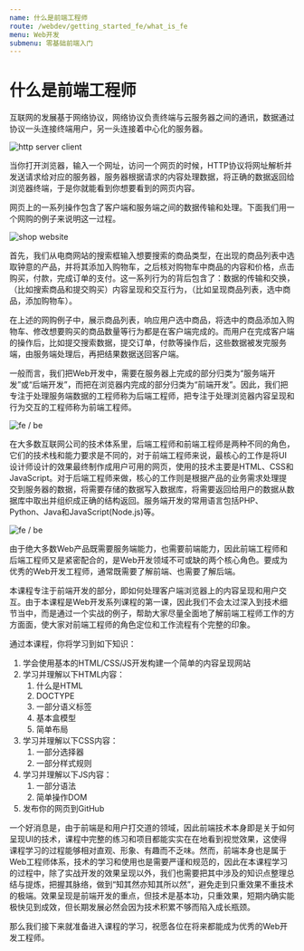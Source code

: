 ```yaml
---
name: 什么是前端工程师
route: /webdev/getting_started_fe/what_is_fe
menu: Web开发
submenu: 零基础前端入门
---
```


# 什么是前端工程师

互联网的发展基于网络协议，网络协议负责终端与云服务器之间的通讯，数据通过协议一头连接终端用户，另一头连接着中心化的服务器。

![http server client](public/http-server-client.jpg)

当你打开浏览器，输入一个网址，访问一个网页的时候，HTTP协议将网址解析并发送请求给对应的服务器，服务器根据请求的内容处理数据，将正确的数据返回给浏览器终端，于是你就能看到你想要看到的网页内容。

网页上的一系列操作包含了客户端和服务端之间的数据传输和处理。下面我们用一个网购的例子来说明这一过程。

![shop website](public/shop-website.jpg)

首先，我们从电商网站的搜索框输入想要搜索的商品类型，在出现的商品列表中选取钟意的产品，并将其添加入购物车，之后核对购物车中商品的内容和价格，点击购买，付款，完成订单的支付。这一系列行为的背后包含了：数据的传输和交换，（比如搜索商品和提交购买）内容呈现和交互行为，（比如呈现商品列表，选中商品，添加购物车）。

在上述的网购例子中，展示商品列表，响应用户选中商品，将选中的商品添加入购物车、修改想要购买的商品数量等行为都是在客户端完成的。而用户在完成客户端的操作后，比如提交搜索数据，提交订单，付款等操作后，这些数据被发完服务端，由服务端处理后，再把结果数据送回客户端。

一般而言，我们把Web开发中，需要在服务器上完成的部分归类为“服务端开发”或“后端开发”，而把在浏览器内完成的部分归类为“前端开发”。因此，我们把专注于处理服务端数据的工程师称为后端工程师，把专注于处理浏览器内容呈现和行为交互的工程师称为前端工程师。

![fe / be](public/fe-be.jpg)

在大多数互联网公司的技术体系里，后端工程师和前端工程师是两种不同的角色，它们的技术栈和能力要求是不同的，对于前端工程师来说，最核心的工作是将UI设计师设计的效果最终制作成用户可用的网页，使用的技术主要是HTML、CSS和JavaScript。对于后端工程师来做，核心的工作则是根据产品的业务需求处理提交到服务器的数据，将需要存储的数据写入数据库，将需要返回给用户的数据从数据库中取出并组织成正确的结构返回。服务端开发的常用语言包括PHP、Python、Java和JavaScript(Node.js)等。

![fe / be](public/fe-be2.jpg)

由于绝大多数Web产品既需要服务端能力，也需要前端能力，因此前端工程师和后端工程师又是紧密配合的，是Web开发领域不可或缺的两个核心角色。要成为优秀的Web开发工程师，通常既需要了解前端、也需要了解后端。

本课程专注于前端开发的部分，即如何处理客户端浏览器上的内容呈现和用户交互。由于本课程是Web开发系列课程的第一课，因此我们不会太过深入到技术细节当中，而是通过一个实战的例子，帮助大家尽量全面地了解前端工程师工作的方方面面，使大家对前端工程师的角色定位和工作流程有个完整的印象。

通过本课程，你将学习到如下知识：

1. 学会使用基本的HTML/CSS/JS开发构建一个简单的内容呈现网站
1. 学习并理解以下HTML内容：
    1. 什么是HTML
    1. DOCTYPE
    1. 一部分语义标签
    1. 基本盒模型
    1. 简单布局
1. 学习并理解以下CSS内容：
    1. 一部分选择器
    1. 一部分样式规则
1. 学习并理解以下JS内容：
    1. 一部分语法
    1. 简单操作DOM
1. 发布你的网页到GitHub


一个好消息是，由于前端是和用户打交道的领域，因此前端技术本身即是关于如何呈现UI的技术，课程中完整的练习和项目都能实实在在地看到视觉效果，这使得课程学习的过程能够相对直观、形象、有趣而不乏味。然而，前端本身也是属于Web工程师体系，技术的学习和使用也是需要严谨和规范的，因此在本课程学习的过程中，除了实战开发的效果呈现以外，我们也需要把其中涉及的知识点整理总结与提炼，把握其脉络，做到“知其然亦知其所以然”，避免走到只重效果不重技术的极端。效果呈现是前端开发的重点，但技术是基本功，只重效果，短期内确实能极快见到成效，但长期发展必然会因为技术积累不够而陷入成长瓶颈。

那么我们接下来就准备进入课程的学习，祝愿各位在将来都能成为优秀的Web开发工程师。
